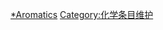 {{WPSS-cat}}
{{Stub Category|article=[[芳香性|芳香]]化合物|newstub=aromatic-stub|category=芳香化合物}}
{{hiddencat}}

[[Category:有机化合物小作品|*Aromatics]]
[[Category:化学条目维护|Category:化学条目维护]]